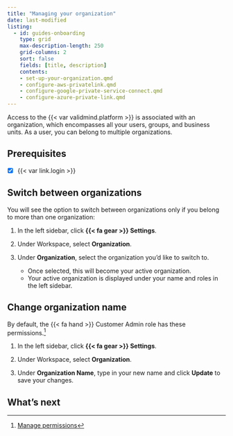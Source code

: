 ```yaml
---
title: "Managing your organization"
date: last-modified
listing:
  - id: guides-onboarding
    type: grid
    max-description-length: 250
    grid-columns: 2
    sort: false
    fields: [title, description]
    contents:
    - set-up-your-organization.qmd
    - configure-aws-privatelink.qmd
    - configure-google-private-service-connect.qmd
    - configure-azure-private-link.qmd
---
```


Access to the {{< var validmind.platform >}} is associated with an organization, which encompasses all your users, groups, and business units. As a user, you can belong to multiple organizations.

::: {.attn}

## Prerequisites

- [x] {{< var link.login >}}

:::

## Switch between organizations

You will see the option to switch between organizations only if you belong to more than one organization:

1. In the left sidebar, click **{{< fa gear >}} Settings**. 

2. Under Workspace, select **Organization**.

3. Under **Organization**, select the organization you'd like to switch to.

    - Once selected, this will become your active organization. 
    - Your active organization is displayed under your name and roles in the left sidebar.

## Change organization name

::: {.callout title="To change your organization's name, you must have sufficient organization permissions."}
By default, the [{{< fa hand >}} Customer Admin]{.bubble} role has these permissions.[^1]
:::

1. In the left sidebar, click **{{< fa gear >}} Settings**. 

2. Under Workspace, select **Organization**.

3. Under **Organization Name**, type in your new name and click **Update** to save your changes.

## What's next

:::{#guides-onboarding}
:::



<!-- FOOTNOTES -->

[^1]: [Manage permissions](/guide/configuration/manage-permissions.qmd)
